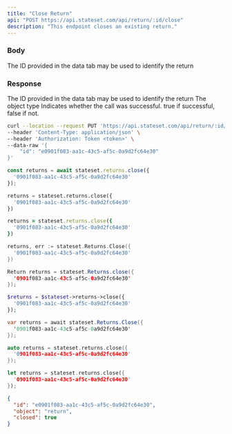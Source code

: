 ```yaml
---
title: "Close Return"
api: "POST https://api.stateset.com/api/return/:id/close"
description: "This endpoint closes an existing return."
---
```


### Body

<ParamField body="return_id" type="string">
  The ID provided in the data tab may be used to identify the return
</ParamField>

### Response

<ResponseField name="id" type="string">
  The ID provided in the data tab may be used to identify the return
</ResponseField>

<ResponseField name="object" type="string">
  The object type
</ResponseField>

<ResponseField name="success" type="number">
  Indicates whether the call was successful. true if successful, false if not.
</ResponseField>

<RequestExample>

```bash cURL
curl --location --request PUT 'https://api.stateset.com/api/return/:id/close' \
--header 'Content-Type: application/json' \
--header 'Authorization: Token <token>' \
--data-raw '{
    "id": "e0901f083-aa1c-43c5-af5c-0a9d2fc64e30"
}'
```

```js Node.js
const returns = await stateset.returns.close({
  '0901f083-aa1c-43c5-af5c-0a9d2fc64e30'
});
```

```python Python
returns = stateset.returns.close({
  '0901f083-aa1c-43c5-af5c-0a9d2fc64e30'
})
```

```ruby Ruby
returns = stateset.returns.close({
  '0901f083-aa1c-43c5-af5c-0a9d2fc64e30'
})
```

```go Go
returns, err := stateset.Returns.Close({
  '0901f083-aa1c-43c5-af5c-0a9d2fc64e30'
})
```

```java Java
Return returns = stateset.Returns.close({
  '0901f083-aa1c-43c5-af5c-0a9d2fc64e30'
});
```

```php PHP
$returns = $stateset->returns->close({
  '0901f083-aa1c-43c5-af5c-0a9d2fc64e30'
});
```

```csharp C#
var returns = await stateset.Returns.Close({
  '0901f083-aa1c-43c5-af5c-0a9d2fc64e30'
});
```

```cpp C++
auto returns = stateset.returns.close({
  '0901f083-aa1c-43c5-af5c-0a9d2fc64e30'
});
```

```rust Rust
let returns = stateset.returns.close({
  '0901f083-aa1c-43c5-af5c-0a9d2fc64e30'
});
```

</RequestExample>

<ResponseExample>

```json Response
{
  "id": "e0901f083-aa1c-43c5-af5c-0a9d2fc64e30",
  "object": "return",
  "closed": true
}
```

</ResponseExample>
